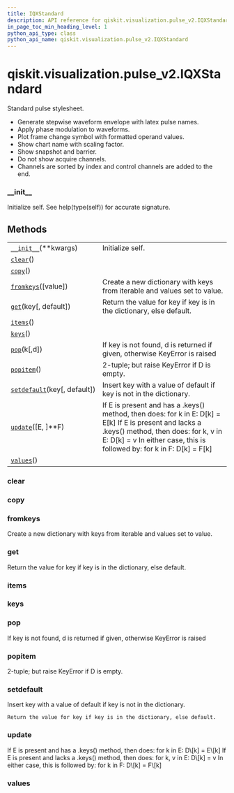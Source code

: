 ```yaml
---
title: IQXStandard
description: API reference for qiskit.visualization.pulse_v2.IQXStandard
in_page_toc_min_heading_level: 1
python_api_type: class
python_api_name: qiskit.visualization.pulse_v2.IQXStandard
---
```


# qiskit.visualization.pulse\_v2.IQXStandard

<Class id="qiskit.visualization.pulse_v2.IQXStandard" isDedicatedPage={true} github="https://github.com/qiskit/qiskit/tree/stable/0.18/qiskit/visualization/pulse_v2/stylesheet.py" signature="IQXStandard(**kwargs)">
  Standard pulse stylesheet.

  *   Generate stepwise waveform envelope with latex pulse names.
  *   Apply phase modulation to waveforms.
  *   Plot frame change symbol with formatted operand values.
  *   Show chart name with scaling factor.
  *   Show snapshot and barrier.
  *   Do not show acquire channels.
  *   Channels are sorted by index and control channels are added to the end.

  ### \_\_init\_\_

  <Function id="qiskit.visualization.pulse_v2.IQXStandard.__init__" signature="__init__(**kwargs)">
    Initialize self. See help(type(self)) for accurate signature.
  </Function>

  ## Methods

  |                                                                                                                                               |                                                                                                                                                                                                                               |
  | --------------------------------------------------------------------------------------------------------------------------------------------- | ----------------------------------------------------------------------------------------------------------------------------------------------------------------------------------------------------------------------------- |
  | [`__init__`](#qiskit.visualization.pulse_v2.IQXStandard.__init__ "qiskit.visualization.pulse_v2.IQXStandard.__init__")(\*\*kwargs)            | Initialize self.                                                                                                                                                                                                              |
  | [`clear`](#qiskit.visualization.pulse_v2.IQXStandard.clear "qiskit.visualization.pulse_v2.IQXStandard.clear")()                               |                                                                                                                                                                                                                               |
  | [`copy`](#qiskit.visualization.pulse_v2.IQXStandard.copy "qiskit.visualization.pulse_v2.IQXStandard.copy")()                                  |                                                                                                                                                                                                                               |
  | [`fromkeys`](#qiskit.visualization.pulse_v2.IQXStandard.fromkeys "qiskit.visualization.pulse_v2.IQXStandard.fromkeys")(\[value])              | Create a new dictionary with keys from iterable and values set to value.                                                                                                                                                      |
  | [`get`](#qiskit.visualization.pulse_v2.IQXStandard.get "qiskit.visualization.pulse_v2.IQXStandard.get")(key\[, default])                      | Return the value for key if key is in the dictionary, else default.                                                                                                                                                           |
  | [`items`](#qiskit.visualization.pulse_v2.IQXStandard.items "qiskit.visualization.pulse_v2.IQXStandard.items")()                               |                                                                                                                                                                                                                               |
  | [`keys`](#qiskit.visualization.pulse_v2.IQXStandard.keys "qiskit.visualization.pulse_v2.IQXStandard.keys")()                                  |                                                                                                                                                                                                                               |
  | [`pop`](#qiskit.visualization.pulse_v2.IQXStandard.pop "qiskit.visualization.pulse_v2.IQXStandard.pop")(k\[,d])                               | If key is not found, d is returned if given, otherwise KeyError is raised                                                                                                                                                     |
  | [`popitem`](#qiskit.visualization.pulse_v2.IQXStandard.popitem "qiskit.visualization.pulse_v2.IQXStandard.popitem")()                         | 2-tuple; but raise KeyError if D is empty.                                                                                                                                                                                    |
  | [`setdefault`](#qiskit.visualization.pulse_v2.IQXStandard.setdefault "qiskit.visualization.pulse_v2.IQXStandard.setdefault")(key\[, default]) | Insert key with a value of default if key is not in the dictionary.                                                                                                                                                           |
  | [`update`](#qiskit.visualization.pulse_v2.IQXStandard.update "qiskit.visualization.pulse_v2.IQXStandard.update")(\[E, ]\*\*F)                 | If E is present and has a .keys() method, then does: for k in E: D\[k] = E\[k] If E is present and lacks a .keys() method, then does: for k, v in E: D\[k] = v In either case, this is followed by: for k in F: D\[k] = F\[k] |
  | [`values`](#qiskit.visualization.pulse_v2.IQXStandard.values "qiskit.visualization.pulse_v2.IQXStandard.values")()                            |                                                                                                                                                                                                                               |

  ### clear

  <Function id="qiskit.visualization.pulse_v2.IQXStandard.clear" signature="clear() → None. Remove all items from D." />

  ### copy

  <Function id="qiskit.visualization.pulse_v2.IQXStandard.copy" signature="copy() → a shallow copy of D" />

  ### fromkeys

  <Function id="qiskit.visualization.pulse_v2.IQXStandard.fromkeys" signature="fromkeys(value=None, /)">
    Create a new dictionary with keys from iterable and values set to value.
  </Function>

  ### get

  <Function id="qiskit.visualization.pulse_v2.IQXStandard.get" signature="get(key, default=None, /)">
    Return the value for key if key is in the dictionary, else default.
  </Function>

  ### items

  <Function id="qiskit.visualization.pulse_v2.IQXStandard.items" signature="items() → a set-like object providing a view on D’s items" />

  ### keys

  <Function id="qiskit.visualization.pulse_v2.IQXStandard.keys" signature="keys() → a set-like object providing a view on D’s keys" />

  ### pop

  <Function id="qiskit.visualization.pulse_v2.IQXStandard.pop" signature="pop(k[, d]) → v, remove specified key and return the corresponding value.">
    If key is not found, d is returned if given, otherwise KeyError is raised
  </Function>

  ### popitem

  <Function id="qiskit.visualization.pulse_v2.IQXStandard.popitem" signature="popitem() → (k, v), remove and return some (key, value) pair as a">
    2-tuple; but raise KeyError if D is empty.
  </Function>

  ### setdefault

  <Function id="qiskit.visualization.pulse_v2.IQXStandard.setdefault" signature="setdefault(key, default=None, /)">
    Insert key with a value of default if key is not in the dictionary.

    Return the value for key if key is in the dictionary, else default.
  </Function>

  ### update

  <Function id="qiskit.visualization.pulse_v2.IQXStandard.update" signature="update([E, ]**F) → None. Update D from dict/iterable E and F.">
    If E is present and has a .keys() method, then does: for k in E: D\[k] = E\[k] If E is present and lacks a .keys() method, then does: for k, v in E: D\[k] = v In either case, this is followed by: for k in F: D\[k] = F\[k]
  </Function>

  ### values

  <Function id="qiskit.visualization.pulse_v2.IQXStandard.values" signature="values() → an object providing a view on D’s values" />
</Class>

